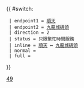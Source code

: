 {{ #switch: {{{format|}}}
  | endpoint1 = [[順天巴士總站|順天]]
  | endpoint2 = [[九龍城碼頭巴士總站|九龍城碼頭]]
  | direction = 2
  | status = 只限繁忙時間服務
  | inline = [[順天巴士總站|順天]] ↔ [[九龍城碼頭巴士總站|九龍城碼頭]]
  | normal =
  | full =
}}<noinclude>[[Category:九龍專線小巴路線模板|49]]</noinclude>